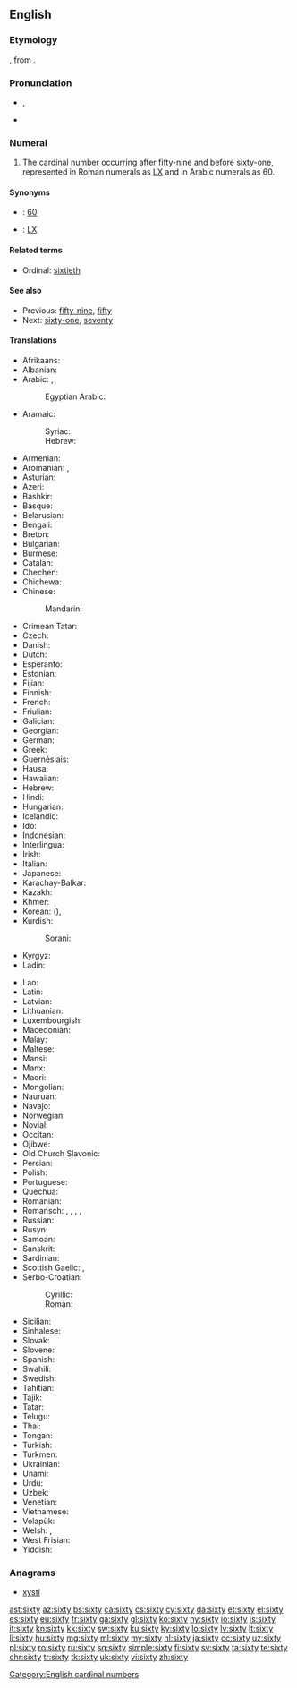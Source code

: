 ==English==

===Etymology===
{{etyl|ang|en}} {{m|ang|sc=Latinx|sixtiġ}}, from {{etyl|gem-pro|en}} {{m|gem-pro|*sehs tigiwiz||sixty}}.

===Pronunciation===
* {{enPR|sĭks'tē}}, {{IPA|/ˈsɪksti/|lang=en}}
* {{audio|en-us-sixty.ogg|Audio (US)|lang=en}}

===Numeral===
{{head|en|numeral}}

# The cardinal number occurring after fifty-nine and before sixty-one, represented in Roman numerals as [[LX]] and in Arabic numerals as 60.

====Synonyms====
* {{w|Arabic numerals}}: [[60]]
* {{w|Roman numerals}}: [[LX]]

====Related terms====
* Ordinal: [[sixtieth]]

====See also====
* Previous: [[fifty-nine]], [[fifty]]
* Next: [[sixty-one]], [[seventy]]

====Translations====
{{trans-top|cardinal number}}
* Afrikaans: {{t|af|sestig}}
* Albanian: {{t|sq|gjashtëdhjetë}}
* Arabic: {{t|ar|سِتِّينَ|tr=sittīn|sc=Arab}}, {{qualifier|only nominative, formal}} {{t|ar|سِتُّونَ|tr=sittūn|sc=Arab}}
*: Egyptian Arabic: {{t|arz|ستين|tr=sittīn|sc=Arab}}
* Aramaic:
*: Syriac: {{t-check|arc|ܫܬܝܢ|c|tr=shtīn|sc=Syrc}}
*: Hebrew: {{t-check|arc|שתין|c|tr=shtīn|sc=Hebr}}<!-- was attached to "Hawaiian": seems to belong here -->
* Armenian: {{t+|hy|վաթսուն|tr=vat'sun}}
* Aromanian: {{t|rup|shaidzãts}}, {{t|rup|shaidzãtsi}}
* Asturian: {{t+|ast|sesenta}}
* Azeri: {{t+|az|altmış}}
* Bashkir: {{t|ba|алтмыш|sc=Cyrl}}
* Basque: {{t+|eu|hirurogei}}
* Belarusian: {{t|be|шэ́сцьдзесят|sc=Cyrl}}
* Bengali: {{t+|bn|ষাট|tr=shaţ|sc=Beng}}
* Breton: {{t+|br|tri-ugent}}
* Bulgarian: {{t|bg|шестдесет|tr=šestdeset|sc=Cyrl}}
* Burmese: {{t|my|ခြောက်ဆယ်|tr=chaukhsè|sc=Mymr}}
* Catalan: {{t+|ca|seixanta}}
* Chechen: {{t|ce|кхузткъа|tr=quztqha}}
* Chichewa: {{t|ny|makumi asanu n'limodzi}}
* Chinese:
*: Mandarin: {{t+|cmn|六十|tr=liùshí|sc=Hani}}
* Crimean Tatar: {{t|crh|altmış}}
* Czech: {{t+|cs|šedesát}}
* Danish: {{t+|da|tres}}
* Dutch: {{t+|nl|zestig|f}}
* Esperanto: {{t|eo|sesdek}}
* Estonian: {{t+|et|kuuskümmend}}
* Fijian: {{t|fj|ono saga vulu}}
* Finnish: {{t|fi|kuusikymmentä}}
* French: {{t+|fr|soixante|m}}
* Friulian: {{t|fur|sessante}}
* Galician: {{t+|gl|sesenta}}
* Georgian: {{t|ka|სამოთსი|sc=Geor}}
* German: {{t+|de|sechzig|f}}
* Greek: {{t+|el|εξήντα|tr=exínda|sc=Grek}}
* Guernésiais: {{t|roa-grn|sessànte}}
* Hausa: {{t|ha|sittin|alt=sìttin}}
* Hawaiian: {{t|haw|kanaono}}
* Hebrew: {{t|he|שישים|m|f|tr=shishím|alt=שִׁשִּׁים|sc=Hebr}}
* Hindi: {{t+|hi|साठ|tr=sāṭh|sc=Deva}}
* Hungarian: {{t+|hu|hatvan}}
* Icelandic: {{t+|is|sextíu}}
* Ido: {{t+|io|sisadek}}
* Indonesian: {{t+|id|enam puluh}}
* Interlingua: {{t|ia|sexanta}}
* Irish: {{t+|ga|seasca}}
* Italian: {{t+|it|sessanta}}
* Japanese: {{t+|ja|六十|tr=ろくじゅう, rokujū, むそ, muso|sc=Jpan}}
* Karachay-Balkar: {{t|krc|алтмыш|tr=altmış|sc=Cyrl}}
* Kazakh: {{t+|kk|алпыс|tr=alpıs|sc=Cyrl}}
* Khmer: {{t+|km|ហុកសិប|tr=hok səp|sc=Khmr}}
* Korean: {{t+|ko|육십|sc=Kore}} ({{t+|ko|六十|sc=Kore}}), {{t+|ko|예순|sc=Kore}}
* Kurdish:
*: Sorani: {{t+|ku|شه‌ست}}
* Kyrgyz: {{t+|ky|алтымыш|tr=altımış|sc=Cyrl}}
* Ladin: {{t|lld|sessanta}}
{{trans-mid}}
* Lao: {{t|lo|ຫົກສິບ|tr=hók síp|sc=Laoo}}
* Latin: {{t|la|sexaginta}}
* Latvian: {{t+|lv|sešdesmit}}
* Lithuanian: {{t+|lt|šešiasdešimt}}
* Luxembourgish: {{t|lb|siechzeg}}
* Macedonian: {{t|mk|шеесет|tr=šéeset}}
* Malay: {{t|ms|enam puluh}}
* Maltese: {{t|mt|sittin}}
* Mansi: {{t|mns|хотлов|tr=xōtlow}}
* Manx: {{t|gv|tree feed}}
* Maori: {{t+|mi|ono tekau}}
* Mongolian: {{t|mn|жар|tr=žar|sc=Cyrl}}
* Nauruan: {{t|na|añama|sc=Knda}}
* Navajo: {{t|nv|hastą́diin|sc=nv-Latn}}
* Norwegian: {{t+|no|seksti}}
* Novial: {{t|nov|sixanti}}
* Occitan: {{t+|oc|seissanta}}
* Ojibwe: {{t|oj|ningodwaasimidana}}
* Old Church Slavonic: {{t|cu|шєсть дєсѧтъ|sc=Cyrs}}
* Persian: {{t+|fa|شصت|tr=šast}}
* Polish: {{t+|pl|sześćdziesiąt}}
* Portuguese: {{t+|pt|sessenta}}
* Quechua: {{t|qu|suqta chunka}}
* Romanian: {{t+|ro|șaizeci}}
* Romansch: {{t|rm|sessanta}}, {{t|rm|sissonta}}, {{t|rm|sissànta}}, {{t|rm|sesaunta}}, {{t|rm|sesanta}}
* Russian: {{t+|ru|шестьдесят|tr=šestʹdesját|sc=Cyrl}}
* Rusyn: {{t|rue|шістдеся́ть|sc=Cyrl}}
* Samoan: {{t|sm|onogafulu}}
* Sanskrit: {{t|sa|षष्टि|tr=ṣaṣṭi}}
* Sardinian: {{t|sc|sessanta}}
* Scottish Gaelic: {{qualifier|old system}} {{t|gd|trì}} {{t|gd|fichead}}, {{qualifier|new system}} {{t|gd|seasgad}}
* Serbo-Croatian:
*: Cyrillic: {{t|sh|шездесет}}
*: Roman: {{t|sh|šezdeset}}
* Sicilian: {{t+|scn|sissanta}}
* Sinhalese: {{t|si|හැට|tr=hata|sc=Sinh}}
* Slovak: {{t|sk|šesťdesiat}}
* Slovene: {{t+|sl|šestdeset}}
* Spanish: {{t+|es|sesenta}}
* Swahili: {{t+|sw|sitini}}
* Swedish: {{t+|sv|sextio}}
* Tahitian: {{t|ty|ono 'ahuru}}
* Tajik: {{t|tg|шаст|tr=šast|sc=Cyrl}}
* Tatar: {{t+|tt|алтмыш|tr=altmış|sc=Cyrl}}
* Telugu: {{t+|te|అరవై|tr=aravai}}
* Thai: {{t|th|หกสิบ|tr=hòk sìp|sc=Thai}}
* Tongan: {{t|to|onongofulu}}
* Turkish: {{t+|tr|altmış}}
* Turkmen: {{t+|tk|altmyş}}
* Ukrainian: {{t|uk|шiстьдесят|tr=šistʹdesját|sc=Cyrl}}
* Unami: {{t|unm|kwëtash txinxke}}
* Urdu: {{t|ur|ساٹھ|tr=sāṭh|sc=ur-Arab}}
* Uzbek: {{t+|uz|oltmish}}
* Venetian: {{t|vec|sesanta}}
* Vietnamese: {{t+|vi|sáu mươi}}
* Volapük: {{t+|vo|mäldeg}}
* Welsh: {{t+|cy|trigain}} {{qualifier|vigesimal, traditional}}, {{t|cy|chwe' deg}} {{qualifier|decimal}}
* West Frisian: {{t|fy|sechstich}}
* Yiddish: {{t|yi|זעכציק|tr=zekhtsik|sc=Hebr}}
{{trans-bottom}}

===Anagrams===
* [[xysti#English|xysti]]

[[Category:English cardinal numbers]]

[[ast:sixty]]
[[az:sixty]]
[[bs:sixty]]
[[ca:sixty]]
[[cs:sixty]]
[[cy:sixty]]
[[da:sixty]]
[[et:sixty]]
[[el:sixty]]
[[es:sixty]]
[[eu:sixty]]
[[fr:sixty]]
[[ga:sixty]]
[[gl:sixty]]
[[ko:sixty]]
[[hy:sixty]]
[[io:sixty]]
[[is:sixty]]
[[it:sixty]]
[[kn:sixty]]
[[kk:sixty]]
[[sw:sixty]]
[[ku:sixty]]
[[ky:sixty]]
[[lo:sixty]]
[[lv:sixty]]
[[lt:sixty]]
[[li:sixty]]
[[hu:sixty]]
[[mg:sixty]]
[[ml:sixty]]
[[my:sixty]]
[[nl:sixty]]
[[ja:sixty]]
[[oc:sixty]]
[[uz:sixty]]
[[pl:sixty]]
[[ro:sixty]]
[[ru:sixty]]
[[sq:sixty]]
[[simple:sixty]]
[[fi:sixty]]
[[sv:sixty]]
[[ta:sixty]]
[[te:sixty]]
[[chr:sixty]]
[[tr:sixty]]
[[tk:sixty]]
[[uk:sixty]]
[[vi:sixty]]
[[zh:sixty]]